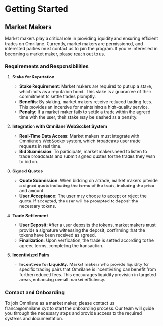 # Getting Started

## Market Makers

Market makers play a critical role in providing liquidity and ensuring efficient trades on Omnilane. Currently, market makers are permissioned, and interested parties must contact us to join the program. If you're interested in becoming a market maker, please [reach out to us](mailto:franco@omnilane.xyz).

### Requirements and Responsibilities

1. **Stake for Reputation**
   - **Stake Requirement**: Market makers are required to put up a stake, which acts as a reputation bond. This stake is a guarantee of their commitment to settle trades promptly.
   - **Benefits**: By staking, market makers receive reduced trading fees. This provides an incentive for maintaining a high-quality service.
   - **Penalty**: If a market maker fails to settle a trade within the agreed time with the user, their stake may be slashed as a penalty.

2. **Integration with Omnilane WebSocket System**
   - **Real-Time Data Access**: Market makers must integrate with Omnilane’s WebSocket system, which broadcasts user trade requests in real time.
   - **Bid Submission**: To participate, market makers need to listen to trade broadcasts and submit signed quotes for the trades they wish to bid on.

3. **Signed Quotes**
   - **Quote Submission**: When bidding on a trade, market makers provide a signed quote indicating the terms of the trade, including the price and amount.
   - **User Acceptance**: The user may choose to accept or reject the quote. If accepted, the user will be prompted to deposit the necessary tokens.

4. **Trade Settlement**
   - **User Deposit**: After a user deposits the tokens, market makers must provide a signature witnessing the deposit, confirming that the tokens have been received as agreed.
   - **Finalization**: Upon verification, the trade is settled according to the agreed terms, completing the transaction.

5. **Incentivized Pairs**
   - **Incentives for Liquidity**: Market makers who provide liquidity for specific trading pairs that Omnilane is incentivizing can benefit from further reduced fees. This encourages liquidity provision in targeted areas, enhancing overall market efficiency.


### Contact and Onboarding

To join Omnilane as a market maker, please contact us [franco@omnilane.xyz](mailto:franco@omnilane.xyz) to start the onboarding process. Our team will guide you through the necessary steps and provide access to the required systems and documentation.
